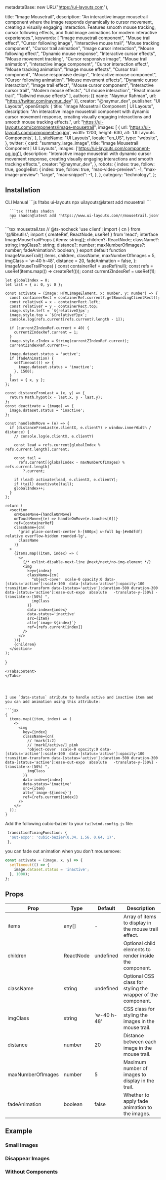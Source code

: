   metadataBase: new URL("https://ui-layouts.com"),

  title: "Image Mousetrail",
  description: "An interactive image mousetrail component where the image responds dynamically to cursor movement, creating a visually engaging interaction. Features smooth mouse tracking, cursor following effects, and fluid image animations for modern interactive experiences.",
  keywords: [
    "Image mousetrail component",
    "Mouse trail effect",
    "Cursor following image",
    "Interactive mouse trail",
    "Mouse tracking component",
    "Cursor trail animation",
    "Image cursor interaction",
    "Mouse following effect",
    "Dynamic mouse response",
    "Interactive cursor effects",
    "Mouse movement tracking",
    "Cursor responsive image",
    "Mouse trail animation",
    "Interactive image component",
    "Cursor interaction effect",
    "Mouse tracking animation",
    "Image mouse effects",
    "Cursor trail component",
    "Mouse responsive design",
    "Interactive mouse component",
    "Cursor following animation",
    "Mouse movement effects",
    "Dynamic cursor interaction",
    "Image trail effect",
    "Mouse cursor component",
    "Interactive cursor trail",
    "Modern mouse effects",
    "UI mouse interaction",
    "React mouse trail",
    "Tailwind mouse effects"
  ],
  authors: [{ name: "Naymur Rahman", url: "https://twitter.com/naymur_dev" }],
  creator: "@naymur_dev",
  publisher: "UI Layouts",
  openGraph: {
    title: "Image Mousetrail Component | UI Layouts",
    description: "An interactive image mousetrail component with dynamic cursor movement response, creating visually engaging interactions and smooth mouse tracking effects.",
    url: "https://ui-layouts.com/components/image-mousetrail",
    images: [
      {
        url: 'https://ui-layouts.com/component-og.jpg',
        width: 1200,
        height: 630,
        alt: 'UI Layouts Components',
      },
    ],
    siteName: "UI Layouts",
    locale: "en_US",
    type: "website",
  },
  twitter: {
    card: "summary_large_image",
    title: "Image Mousetrail Component | UI Layouts",
    images: ['https://ui-layouts.com/component-og.jpg'],
    description: "Interactive image mousetrail with dynamic cursor movement response, creating visually engaging interactions and smooth tracking effects.",
    creator: "@naymur_dev",
  },
  robots: {
    index: true,
    follow: true,
    googleBot: {
      index: true,
      follow: true,
      "max-video-preview": -1,
      "max-image-preview": "large",
      "max-snippet": -1,
    },
  },
  category: "technology",
};

<ComponentCodePreview
  name='image-mousetrail-default'
  jsonName='mousetrail.json'
  hasReTrigger
  isFitheight
/>

## Installation

<Tabs defaultValue="cli">

  <TabsList className='border-b w-full bg-white justify-start dark:bg-neutral-800 h-11'>
    <TabsTrigger value="cli">CLI</TabsTrigger>
    <TabsTrigger value="manual">Manual</TabsTrigger>
  </TabsList>

  <TabsContent value="cli">
   <CodeWithTabs>
      ```js !!tabs ui-layouts
      npx uilayouts@latest add mousetrail
      ```

      ```tsx !!tabs shadcn
      npx shadcn@latest add 'https://www.ui-layouts.com/r/mousetrail.json'
      ```
   </CodeWithTabs>
  </TabsContent>
  
  <TabsContent value="manual" manualType>
  ```tsx mousetrail.tsx
  // @ts-nocheck
  'use client';
  import { cn } from '@/lib/utils';
  import { createRef, ReactNode, useRef } from 'react';
  interface ImageMouseTrailProps {
    items: string[];
    children?: ReactNode;
    className?: string;
    imgClass?: string;
    distance?: number;
    maxNumberOfImages?: number;
    fadeAnimation?: boolean;
  }
  export default function ImageMouseTrail({
    items,
    children,
    className,
    maxNumberOfImages = 5,
    imgClass = 'w-40 h-48',
    distance = 20,
    fadeAnimation = false,
  }: ImageMouseTrailProps) {
    const containerRef = useRef(null);
    const refs = useRef(items.map(() => createRef<HTMLImageElement>()));
    const currentZIndexRef = useRef(1);

    let globalIndex = 0;
    let last = { x: 0, y: 0 };

    const activate = (image: HTMLImageElement, x: number, y: number) => {
      const containerRect = containerRef.current?.getBoundingClientRect();
      const relativeX = x - containerRect.left;
      const relativeY = y - containerRect.top;
      image.style.left = `${relativeX}px`;
      image.style.top = `${relativeY}px`;
      console.log(refs.current[refs.current?.length - 1]);

      if (currentZIndexRef.current > 40) {
        currentZIndexRef.current = 1;
      }
      image.style.zIndex = String(currentZIndexRef.current);
      currentZIndexRef.current++;

      image.dataset.status = 'active';
      if (fadeAnimation) {
        setTimeout(() => {
          image.dataset.status = 'inactive';
        }, 1500);
      }
      last = { x, y };
    };

    const distanceFromLast = (x, y) => {
      return Math.hypot(x - last.x, y - last.y);
    };
    const deactivate = (image) => {
      image.dataset.status = 'inactive';
    };

    const handleOnMove = (e) => {
      if (distanceFromLast(e.clientX, e.clientY) > window.innerWidth / distance) {
        // console.log(e.clientX, e.clientY)

        const lead = refs.current[globalIndex % refs.current.length].current;

        const tail =
          refs.current[(globalIndex - maxNumberOfImages) % refs.current.length]
            ?.current;

        if (lead) activate(lead, e.clientX, e.clientY);
        if (tail) deactivate(tail);
        globalIndex++;
      }
    };

    return (
      <section
        onMouseMove={handleOnMove}
        onTouchMove={(e) => handleOnMove(e.touches[0])}
        ref={containerRef}
        className={cn(
          'grid place-content-center h-[600px] w-full bg-[#e0dfdf] relative overflow-hidden rounded-lg',
          className
        )}
      >
        {items.map((item, index) => (
          <>
            {/* eslint-disable-next-line @next/next/no-img-element */}
            <img
              key={index}
              className={cn(
                "object-cover  scale-0 opacity:0 data-[status='active']:scale-100  data-[status='active']:opacity-100 transition-transform data-[status='active']:duration-500 duration-300 data-[status='active']:ease-out-expo  absolute   -translate-y-[50%] -translate-x-[50%] ",
                imgClass
              )}
              data-index={index}
              data-status='inactive'
              src={item}
              alt={`image-${index}`}
              ref={refs.current[index]}
            />
          </>
        ))}
        {children}
      </section>
    );
  }
````
</TabsContent>
</Tabs>




I use `data-status` atribute to handle active and inactive item and you can add animation using this attribute:

```jsx
{
  items.map((item, index) => (
    <>
      <img
        key={index}
        className={cn(
          // !mark(1:2)
          // !mark[/active/] pink
          "object-cover  scale-0 opacity:0 data-[status='active']:scale-100  data-[status='active']:opacity-100 transition-transform data-[status='active']:duration-500 duration-300 data-[status='active']:ease-out-expo  absolute   -translate-y-[50%] -translate-x-[50%] ",
          imgClass
        )}
        data-index={index}
        data-status='inactive'
        src={item}
        alt={`image-${index}`}
        ref={refs.current[index]}
      />
    </>
  ));
}
````

Add the following cubic-bazeir to your `tailwind.config.js` file:

```jsx
 transitionTimingFunction: {
  'out-expo': 'cubic-bezier(0.34, 1.56, 0.64, 1)',
 },
```

you can fade out animation when you don't mousemove:

```jsx
const activate = (image, x, y) => {
  setTimeout(() => {
    image.dataset.status = 'inactive';
  }, 1000);
};
```

## Props

| Prop              | Type      | Default     | Description                                                  |
| ----------------- | --------- | ----------- | ------------------------------------------------------------ |
| items             | any[]     | -           | Array of items to display in the mouse trail effect.         |
| children          | ReactNode | undefined   | Optional child elements to render inside the component.      |
| className         | string    | undefined   | Optional CSS class for styling the wrapper of the component. |
| imgClass          | string    | 'w-40 h-48' | CSS class for styling the images in the mouse trail.         |
| distance          | number    | 20          | Distance between each image in the mouse trail.              |
| maxNumberOfImages | number    | 5           | Maximum number of images to display in the trail.            |
| fadeAnimation     | boolean   | false       | Whether to apply fade animation to the images.               |

## Example

### Small Images

<ComponentCodePreview name='image-mousetrail-small' hasReTrigger isFitheight />

### Disappear Images

<ComponentCodePreview
  name='image-mousetrail-disappear'
  hasReTrigger
  isFitheight
/>

### Without Components

<ComponentCodePreview
  name='image-mousetrail-without-component'
  hasReTrigger
  isFitheight
/>

